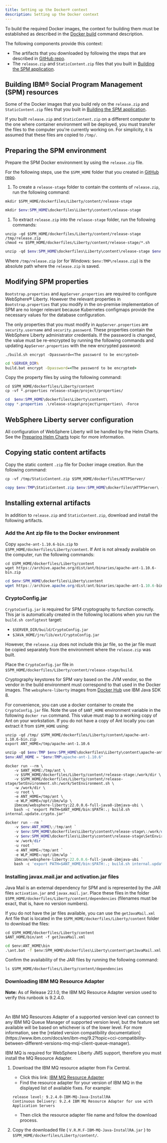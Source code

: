 ```yaml
---
title: Setting up the Docker® context
description: Setting up the Docker context
---
```


To build the required Docker images, the context for building them must be established as described in the [Docker build](https://docs.docker.com/engine/reference/commandline/build/) command description.

The following components provide this context:

* The artifacts that you downloaded by following the steps that are described in [GitHub repo](/prereq/git).
* The `release.zip` and `StaticContent.zip` files that you built in [Building the SPM application](/deploy-spm/build-spm).

## Building IBM® Social Program Management (SPM) resources

Some of the Docker images that you build rely on the `release.zip` and `StaticContent.zip` files that you built in [Building the SPM application](/deploy-spm/build-spm).

If you built `release.zip` and `StaticContent.zip` on a different computer to the one where container environment will be deployed, you must transfer the files to the computer you're currently working on.
For simplicity, it is assumed that these files are copied to `/tmp/`.

## Preparing the SPM environment

Prepare the SPM Docker environment by using the `release.zip` file.

For the following steps, use the `$SPM_HOME` folder that you created in [GitHub repo](/prereq/git).

1. To create a `release-stage` folder to contain the contents of `release.zip`, run the following command:

<Tabs>

<Tab label="Mac/Linux">
<Row>
<Column>

```shell
mkdir $SPM_HOME/dockerfiles/Liberty/content/release-stage
```

</Column>
</Row>
</Tab>

<Tab label="Windows PS">
<Row>
<Column>

```powershell
mkdir $env:SPM_HOME\dockerfiles\Liberty\content\release-stage
```

</Column>
</Row>
</Tab>

</Tabs>

1. To extract `release.zip` into the `release-stage` folder, run the following commands:

<Tabs>

<Tab label="Mac/Linux">
<Row>
<Column>

```shell
unzip -qd $SPM_HOME/dockerfiles/Liberty/content/release-stage /tmp/release.zip
chmod +x $SPM_HOME/dockerfiles/Liberty/content/release-stage/*.sh
```

</Column>
</Row>
</Tab>

<Tab label="Windows PS">
<Row>
<Column>

```powershell
unzip -qd $env:SPM_HOME\dockerfiles\Liberty\content\release-stage $env:TMP\release.zip
```

</Column>
</Row>
</Tab>

</Tabs>

  Where `/tmp/release.zip` (or for Windows: `$env:TMP\release.zip`) is the absolute path where the `release.zip` is saved.

## Modifying SPM properties

`Bootstrap.properties` and `AppServer.properties` are required to configure WebSphere® Liberty.
However the relevant properties in `Bootstrap.properties` that you modify in the on-premise implementation of SPM are no longer relevant because Kubernetes configmaps provide the necessary values for the database configuration.

The only properties that you must modify in `AppServer.properties` are `security.username` and `security.password`.
These properties contain the WebSphere Liberty administrator credentials.
If the password is changed, the value must be re-encrypted by running the following commands and updating `AppServer.properties` with the new encrypted password:

<Tabs>

<Tab label="Mac/Linux">
<Row>
<Column>

```shell
./build.sh encrypt -Dpassword=<The password to be encrypted>
```

</Column>
</Row>
</Tab>

<Tab label="Windows DOS">
<Row>
<Column>

```bat
cd %SERVER_DIR%
build.bat encrypt -Dpassword=<The password to be encrypted>
```

</Column>
</Row>
</Tab>

</Tabs>

Copy the property files by using the following command:

<Tabs>

<Tab label="Mac/Linux">
<Row>
<Column>

```shell
cd $SPM_HOME/dockerfiles/Liberty/content
cp -vf *.properties release-stage/project/properties/
```

</Column>
</Row>
</Tab>

<Tab label="Windows PS">
<Row>
<Column>

```powershell
cd  $env:SPM_HOME\dockerfiles\Liberty\content\
copy *.properties .\release-stage\project\properties\ -Force
```

</Column>
</Row>
</Tab>

</Tabs>

## WebSphere Liberty server configuration

All configuration of WebSphere Liberty will be handled by the Helm Charts. See the [Preparing Helm Charts](/deployment/hc_preparation) topic for more information.

## Copying static content artifacts

Copy the static content `.zip` file for Docker image creation. Run the following command:

<Tabs>

<Tab label="Mac/Linux">
<Row>
<Column>

```shell
cp -vf /tmp/StaticContent.zip $SPM_HOME/dockerfiles/HTTPServer/
```

</Column>
</Row>
</Tab>

<Tab label="Windows PS">
<Row>
<Column>

```powershell
copy $env:TMP\StaticContent.zip $env:SPM_HOME\dockerfiles\HTTPServer\ -Force
```

</Column>
</Row>
</Tab>

</Tabs>

## Installing external artifacts

In addition to `release.zip` and `StaticContent.zip`, download and install the following artifacts.

### Add the Ant zip file to the Docker environment

Copy `apache-ant-1.10.6-bin.zip` to `$SPM_HOME/dockerfiles/Liberty/content`. If Ant is not already available on the computer, run the following commands:

<Tabs>

<Tab label="Mac/Linux">
<Row>
<Column>

```shell
cd $SPM_HOME/dockerfiles/Liberty/content
wget https://archive.apache.org/dist/ant/binaries/apache-ant-1.10.6-bin.zip
```

</Column>
</Row>
</Tab>

<Tab label="Windows PS">
<Row>
<Column>

```powershell
cd $env:SPM_HOME\dockerfiles\Liberty\content
wget https://archive.apache.org/dist/ant/binaries/apache-ant-1.10.6-bin.zip
```

</Column>
</Row>
</Tab>

</Tabs>

### CryptoConfig.jar

`CryptoConfig.jar` is required for SPM cryptography to function correctly. This jar is automatically created in the following locations when you run the
 `build.sh configtest` target:

* `$SERVER_DIR/build/CryptoConfig.jar`
* `$JAVA_HOME/jre/lib/ext/CryptoConfig.jar`

However, the `release.zip` does not include this jar file, so the jar file must be copied separately from the environment where the `release.zip` was built.

Place the `CryptoConfig.jar` file in `$SPM_HOME/dockerfiles/Liberty/content/release-stage/build`.

<InlineNotification>

Cryptography keystores for SPM vary based on the JVM vendor, so the vendor in the build environment must correspond to that used in the Docker images.
The `websphere-liberty` images from [Docker Hub](https://hub.docker.com/_/websphere-liberty) use IBM Java SDK 8.

</InlineNotification>

For convenience, you can use a docker container to create the `CryptoConfig.jar` file.
Note the use of `$ANT_HOME` environment variable in the following `docker run` command.
This value must map to a working copy of Ant on your workstation.
If you do not have a copy of Ant locally you can extract it from `$SPM_HOME` using:

<Tabs>

<Tab label="Mac/Linux">
<Row>
<Column>

```shell
unzip -qd /tmp/ $SPM_HOME/dockerfiles/Liberty/content/apache-ant-1.10.6-bin.zip
export ANT_HOME=/tmp/apache-ant-1.10.6
```

</Column>
</Row>
</Tab>

<Tab label="Windows PS">
<Row>
<Column>

```powershell
unzip -qd $env:TMP $env:SPM_HOME\dockerfiles\Liberty\content\apache-ant-1.10.6-bin.zip
$env:ANT_HOME = "$env:TMP\apache-ant-1.10.6"
```

</Column>
</Row>
</Tab>

</Tabs>

<Tabs>

<Tab label="Mac/Linux">
<Row>
<Column>

```shell
docker run --rm \
    -v $ANT_HOME:/tmp/ant \
    -v $SPM_HOME/dockerfiles/Liberty/content/release-stage:/work/dir \
    -v $SPM_HOME/dockerfiles/Liberty/content/release-stage/SetEnvironment.sh:/work/SetEnvironment.sh \
    -w /work/dir \
    -u root \
    -e ANT_HOME=/tmp/ant \
    -e WLP_HOME=/opt/ibm/wlp \
    ibmcom/websphere-liberty:22.0.0.6-full-java8-ibmjava-ubi \
    bash -c 'export PATH=$ANT_HOME/bin:$PATH:.; build.sh internal.update.crypto.jar'
```

</Column>
</Row>
</Tab>

<Tab label="Windows PS">
<Row>
<Column>

```powershell
docker run --rm `
    -v $env:ANT_HOME\:/tmp/ant `
    -v $env:SPM_HOME\dockerfiles\Liberty\content\release-stage\:/work/dir `
    -v $env:SPM_HOME\dockerfiles\Liberty\content\release-stage\SetEnvironment.sh:/work/SetEnvironment.sh `
    -w /work/dir `
    -u root `
    -e ANT_HOME=/tmp/ant `
    -e WLP_HOME=/opt/ibm/wlp `
    ibmcom/websphere-liberty:22.0.0.6-full-java8-ibmjava-ubi `
    bash -c 'export PATH=$ANT_HOME/bin:$PATH:.; build.sh internal.update.crypto.jar'
```

</Column>
</Row>
</Tab>

</Tabs>

### Installing javax.mail.jar and activation.jar files

Java Mail is an external dependency for SPM and is represented by the JAR files `activation.jar` and `javax.mail.jar`.
Place these files in the folder `$SPM_HOME/dockerfiles/Liberty/content/dependencies` (filenames must be exact, that is, have no version numbers).

If you do not have the jar files available, you can use the `getJavaMail.xml` Ant file that is located in the `$SPM_HOME/dockerfiles/Liberty/content` folder to download the files:

<Tabs>

<Tab label="Mac/Linux">
<Row>
<Column>

```shell
cd $SPM_HOME/dockerfiles/Liberty/content
$ANT_HOME/bin/ant -f getJavaMail.xml
```

</Column>
</Row>
</Tab>

<Tab label="Windows DOS">
<Row>
<Column>

```bat
cd $env:ANT_HOME\bin
.\ant.bat -f $env:SPM_HOME\dockerfiles\Liberty\content\getJavaMail.xml
```

</Column>
</Row>
</Tab>

</Tabs>

Confirm the availability of the JAR files by running the following command:

`ls $SPM_HOME/dockerfiles/Liberty/content/dependencies`

### Downloading IBM MQ Resource Adapter

<InlineNotification>

**Note:** As of Release 22.1.0, the IBM MQ Resource Adapter version used to verify this runbook is 9.2.4.0.
<p>&nbsp;</p>
An IBM MQ Resources Adapter of a supported version level can connect to any IBM MQ Queue Manager of supported version level,
but the feature set available will be based on whichever is of the lower level.
For more information, see the [related version compatibility documentation](https://www.ibm.com/docs/en/ibm-mq/9.2?topic=cci-compatibility-between-different-versions-mq-mqi-client-queue-manager).
</InlineNotification>

IBM MQ is required for WebSphere Liberty JMS support, therefore you must install the MQ Resource Adapter.

1. Download the IBM MQ resource adapter from Fix Central.
   * Click this link:
   [IBM MQ Resource Adapter](https://www.ibm.com/support/fixcentral/swg/selectFixes?parent=ibm~WebSphere&product=ibm/WebSphere/WebSphere+MQ&release=9.2.0.0&platform=All&function=fixid&fixids=*IBM-MQ-Java-InstallRA*)
   * Find the resource adapter for your version of IBM MQ in the displayed list of available fixes. For example:

    ```
    release level: 9.2.4.0-IBM-MQ-Java-InstallRA
    Continuous Delivery: 9.2.4 IBM MQ Resource Adapter for use with Application Servers
    ```

   * Then click the resource adapter file name and follow the download process.

2. Copy the downloaded file ( `V.R.M.F-IBM-MQ-Java-InstallRA.jar` ) to `$SPM_HOME/dockerfiles/Liberty/content/`.
